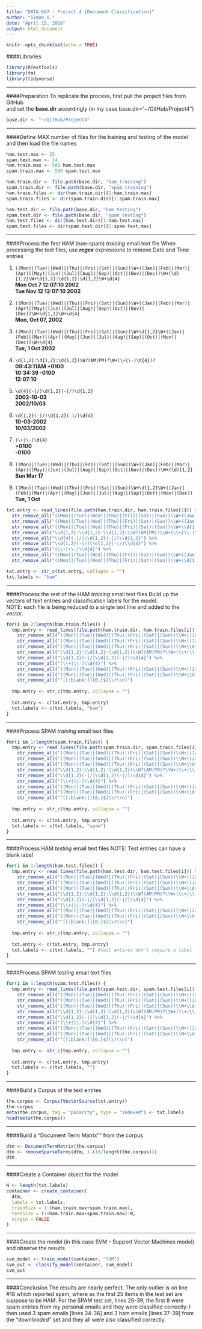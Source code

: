```yaml
---
title: "DATA 607 - Project 4 [Document Classification]"
author: "Simon U."
date: "April 15, 2018"
output: html_document
---
```


```r
knitr::opts_chunk$set(echo = TRUE)
```

####Libraries
```r
library(RTextTools)
library(tm)
library(tidyverse)
```
***

####Preparation
To replicate the process, first pull the project files from GitHub  
and set the **base.dir** accordingly (in my case base.dir="~/GitHub/Project4")
```r
base.dir <- "~/GitHub/Project4"
```
***

####Define MAX number of files for the training and testing of the model and then load the file names
```r
ham.test.max <- 25
spam.test.max <- 14
ham.train.max <- 500-ham.test.max
spam.train.max <- 500-spam.test.max

ham.train.dir <- file.path(base.dir, "ham_training")
spam.train.dir <- file.path(base.dir, "spam_training")
ham.train.files <- dir(ham.train.dir)[1:ham.train.max]
spam.train.files <- dir(spam.train.dir)[1:spam.train.max]

ham.test.dir <- file.path(base.dir, "ham_testing")
spam.test.dir <- file.path(base.dir, "spam_testing")
ham.test.files <- dir(ham.test.dir)[1:ham.test.max]
spam.test.files <- dir(spam.test.dir)[1:spam.test.max]
```
***

####Process the first HAM (non-spam) *training* email text file
When processing the text files, use ***regex*** expressions to remove Date and Time entries  

1.  `((Mon)|(Tue)|(Wed)|(Thu)|(Fri)|(Sat)|(Sun))\W+((Jan)|(Feb)|(Mar)|(Apr)|(May)|(Jun)|(Jul)|(Aug)|(Sep)|(Oct)|(Nov)|(Dec))\W+(\d){1,2}\W+\d{1,2}:\d{1,2}:\d{1,2}\W+\d{4}`  
**Mon Oct  7 12:07:10 2002**  
**Tue Nov  12 12:07:10 2002**  

2.  `((Mon)|(Tue)|(Wed)|(Thu)|(Fri)|(Sat)|(Sun))\W+((Jan)|(Feb)|(Mar)|(Apr)|(May)|(Jun)|(Jul)|(Aug)|(Sep)|(Oct)|(Nov)|(Dec))\W+\d{1,2}\W+\d{4}`  
**Mon, Oct 07, 2002**  

3.  `((Mon)|(Tue)|(Wed)|(Thu)|(Fri)|(Sat)|(Sun))\W+\d{1,2}\W+((Jan)|(Feb)|(Mar)|(Apr)|(May)|(Jun)|(Jul)|(Aug)|(Sep)|(Oct)|(Nov)|(Dec))\W+\d{4}`  
**Tue, 1 Oct 2002**  

4.  `\d{1,2}:\d{1,2}:\d{1,2}(\W?(AM|PM)?\W+(\+|\-)\d{4})?`  
**09:43:11AM +0100**  
**10:34:39 -0100**  
**12:07:10**  

5.  `\d{4}(-|/)\d{1,2}(-|/)\d{1,2}`  
**2002-10-03**  
**2002/10/03**  

6.  `\d{1,2}(-|/)\d{1,2}(-|/)\d{4}`  
**10-03-2002**  
**10/03/2002**  

7.  `(\+|\-)\d{4}`  
**+0100**  
**-0100**  

8.  `((Mon)|(Tue)|(Wed)|(Thu)|(Fri)|(Sat)|(Sun))\W+((Jan)|(Feb)|(Mar)|(Apr)|(May)|(Jun)|(Jul)|(Aug)|(Sep)|(Oct)|(Nov)|(Dec))\W+(\d){1,2}`  
**Sun Mar 17**  

9.  `((Mon)|(Tue)|(Wed)|(Thu)|(Fri)|(Sat)|(Sun))\W+\d{1,2}\W+((Jan)|(Feb)|(Mar)|(Apr)|(May)|(Jun)|(Jul)|(Aug)|(Sep)|(Oct)|(Nov)|(Dec))`  
**Tue, 1 Oct**  
```r
txt.entry <- read_lines(file.path(ham.train.dir, ham.train.files[1])) %>% 
  str_remove_all("((Mon)|(Tue)|(Wed)|(Thu)|(Fri)|(Sat)|(Sun))\\W+((Jan)|(Feb)|(Mar)|(Apr)|(May)|(Jun)|(Jul)|(Aug)|(Sep)|(Oct)|(Nov)|(Dec))\\W+(\\d){1,2}\\W+\\d{1,2}:\\d{1,2}:\\d{1,2}\\W+\\d{4}") %>% 
  str_remove_all("((Mon)|(Tue)|(Wed)|(Thu)|(Fri)|(Sat)|(Sun))\\W+((Jan)|(Feb)|(Mar)|(Apr)|(May)|(Jun)|(Jul)|(Aug)|(Sep)|(Oct)|(Nov)|(Dec))\\W+\\d{1,2}\\W+\\d{4}") %>% 
  str_remove_all("((Mon)|(Tue)|(Wed)|(Thu)|(Fri)|(Sat)|(Sun))\\W+\\d{1,2}\\W+((Jan)|(Feb)|(Mar)|(Apr)|(May)|(Jun)|(Jul)|(Aug)|(Sep)|(Oct)|(Nov)|(Dec))\\W+\\d{4}") %>% 
  str_remove_all("\\d{1,2}:\\d{1,2}:\\d{1,2}(\\W?(AM|PM)?\\W+(\\+|\\-)\\d{4})?") %>% 
  str_remove_all("\\d{4}(-|/)\\d{1,2}(-|/)\\d{1,2}") %>% 
  str_remove_all("\\d{1,2}(-|/)\\d{1,2}(-|/)\\d{4}") %>% 
  str_remove_all("(\\+|\\-)\\d{4}") %>% 
  str_remove_all("((Mon)|(Tue)|(Wed)|(Thu)|(Fri)|(Sat)|(Sun))\\W+((Jan)|(Feb)|(Mar)|(Apr)|(May)|(Jun)|(Jul)|(Aug)|(Sep)|(Oct)|(Nov)|(Dec))\\W+(\\d){1,2}") %>% 
  str_remove_all("((Mon)|(Tue)|(Wed)|(Thu)|(Fri)|(Sat)|(Sun))\\W+\\d{1,2}\\W+((Jan)|(Feb)|(Mar)|(Apr)|(May)|(Jun)|(Jul)|(Aug)|(Sep)|(Oct)|(Nov)|(Dec))")

txt.entry <- str_c(txt.entry, collapse = "")
txt.labels <- "ham"
```
***

####Process the rest of the HAM *training* email text files
Build up the vectors of text entries and classification labels for the model.  
NOTE:  each file is being reduced to a single text line and added to the vector.
```r
for(i in 2:length(ham.train.files)) {
  tmp.entry <- read_lines(file.path(ham.train.dir, ham.train.files[i])) %>% 
    str_remove_all("((Mon)|(Tue)|(Wed)|(Thu)|(Fri)|(Sat)|(Sun))\\W+((Jan)|(Feb)|(Mar)|(Apr)|(May)|(Jun)|(Jul)|(Aug)|(Sep)|(Oct)|(Nov)|(Dec))\\W+(\\d){1,2}\\W+\\d{1,2}:\\d{1,2}:\\d{1,2}\\W+\\d{4}") %>% 
    str_remove_all("((Mon)|(Tue)|(Wed)|(Thu)|(Fri)|(Sat)|(Sun))\\W+((Jan)|(Feb)|(Mar)|(Apr)|(May)|(Jun)|(Jul)|(Aug)|(Sep)|(Oct)|(Nov)|(Dec))\\W+\\d{1,2}\\W+\\d{4}") %>% 
    str_remove_all("((Mon)|(Tue)|(Wed)|(Thu)|(Fri)|(Sat)|(Sun))\\W+\\d{1,2}\\W+((Jan)|(Feb)|(Mar)|(Apr)|(May)|(Jun)|(Jul)|(Aug)|(Sep)|(Oct)|(Nov)|(Dec))\\W+\\d{4}") %>% 
    str_remove_all("\\d{1,2}:\\d{1,2}:\\d{1,2}(\\W?(AM|PM)?\\W+(\\+|\\-)\\d{4})?") %>% 
    str_remove_all("\\d{1,2}(-|/)\\d{1,2}(-|/)\\d{4}") %>% 
    str_remove_all("(\\+|\\-)\\d{4}") %>% 
    str_remove_all("((Mon)|(Tue)|(Wed)|(Thu)|(Fri)|(Sat)|(Sun))\\W+((Jan)|(Feb)|(Mar)|(Apr)|(May)|(Jun)|(Jul)|(Aug)|(Sep)|(Oct)|(Nov)|(Dec))\\W+(\\d){1,2}") %>% 
    str_remove_all("((Mon)|(Tue)|(Wed)|(Thu)|(Fri)|(Sat)|(Sun))\\W+\\d{1,2}\\W+((Jan)|(Feb)|(Mar)|(Apr)|(May)|(Jun)|(Jul)|(Aug)|(Sep)|(Oct)|(Nov)|(Dec))") %>% 
    str_remove_all("^[[:blank:]]{0,}$[\\r\\n]")
  
  tmp.entry <- str_c(tmp.entry, collapse = "")
  
  txt.entry <- c(txt.entry, tmp.entry)
  txt.labels <- c(txt.labels, "ham")
}
```
***

####Process SPAM *training* email text files
```r
for(i in 1:length(spam.train.files)) {
  tmp.entry <- read_lines(file.path(spam.train.dir, spam.train.files[i])) %>% 
    str_remove_all("((Mon)|(Tue)|(Wed)|(Thu)|(Fri)|(Sat)|(Sun))\\W+((Jan)|(Feb)|(Mar)|(Apr)|(May)|(Jun)|(Jul)|(Aug)|(Sep)|(Oct)|(Nov)|(Dec))\\W+(\\d){1,2}\\W+\\d{1,2}:\\d{1,2}:\\d{1,2}\\W+\\d{4}") %>% 
    str_remove_all("((Mon)|(Tue)|(Wed)|(Thu)|(Fri)|(Sat)|(Sun))\\W+((Jan)|(Feb)|(Mar)|(Apr)|(May)|(Jun)|(Jul)|(Aug)|(Sep)|(Oct)|(Nov)|(Dec))\\W+\\d{1,2}\\W+\\d{4}") %>% 
    str_remove_all("((Mon)|(Tue)|(Wed)|(Thu)|(Fri)|(Sat)|(Sun))\\W+\\d{1,2}\\W+((Jan)|(Feb)|(Mar)|(Apr)|(May)|(Jun)|(Jul)|(Aug)|(Sep)|(Oct)|(Nov)|(Dec))\\W+\\d{4}") %>% 
    str_remove_all("\\d{1,2}:\\d{1,2}:\\d{1,2}(\\W?(AM|PM)?\\W+(\\+|\\-)\\d{4})?") %>% 
    str_remove_all("\\d{1,2}(-|/)\\d{1,2}(-|/)\\d{4}") %>% 
    str_remove_all("(\\+|\\-)\\d{4}") %>% 
    str_remove_all("((Mon)|(Tue)|(Wed)|(Thu)|(Fri)|(Sat)|(Sun))\\W+((Jan)|(Feb)|(Mar)|(Apr)|(May)|(Jun)|(Jul)|(Aug)|(Sep)|(Oct)|(Nov)|(Dec))\\W+(\\d){1,2}") %>% 
    str_remove_all("((Mon)|(Tue)|(Wed)|(Thu)|(Fri)|(Sat)|(Sun))\\W+\\d{1,2}\\W+((Jan)|(Feb)|(Mar)|(Apr)|(May)|(Jun)|(Jul)|(Aug)|(Sep)|(Oct)|(Nov)|(Dec))") %>% 
    str_remove_all("^[[:blank:]]{0,}$[\\r\\n]")
  
  tmp.entry <- str_c(tmp.entry, collapse = "")
  
  txt.entry <- c(txt.entry, tmp.entry)
  txt.labels <- c(txt.labels, "spam")
}
```
***

####Process HAM *testing* email text files
NOTE: Test entries can have a blank label
```r
for(i in 1:length(ham.test.files)) {
  tmp.entry <- read_lines(file.path(ham.test.dir, ham.test.files[i])) %>% 
    str_remove_all("((Mon)|(Tue)|(Wed)|(Thu)|(Fri)|(Sat)|(Sun))\\W+((Jan)|(Feb)|(Mar)|(Apr)|(May)|(Jun)|(Jul)|(Aug)|(Sep)|(Oct)|(Nov)|(Dec))\\W+(\\d){1,2}\\W+\\d{1,2}:\\d{1,2}:\\d{1,2}\\W+\\d{4}") %>% 
    str_remove_all("((Mon)|(Tue)|(Wed)|(Thu)|(Fri)|(Sat)|(Sun))\\W+((Jan)|(Feb)|(Mar)|(Apr)|(May)|(Jun)|(Jul)|(Aug)|(Sep)|(Oct)|(Nov)|(Dec))\\W+\\d{1,2}\\W+\\d{4}") %>% 
    str_remove_all("((Mon)|(Tue)|(Wed)|(Thu)|(Fri)|(Sat)|(Sun))\\W+\\d{1,2}\\W+((Jan)|(Feb)|(Mar)|(Apr)|(May)|(Jun)|(Jul)|(Aug)|(Sep)|(Oct)|(Nov)|(Dec))\\W+\\d{4}") %>% 
    str_remove_all("\\d{1,2}:\\d{1,2}:\\d{1,2}(\\W?(AM|PM)?\\W+(\\+|\\-)\\d{4})?") %>% 
    str_remove_all("\\d{1,2}(-|/)\\d{1,2}(-|/)\\d{4}") %>% 
    str_remove_all("(\\+|\\-)\\d{4}") %>% 
    str_remove_all("((Mon)|(Tue)|(Wed)|(Thu)|(Fri)|(Sat)|(Sun))\\W+((Jan)|(Feb)|(Mar)|(Apr)|(May)|(Jun)|(Jul)|(Aug)|(Sep)|(Oct)|(Nov)|(Dec))\\W+(\\d){1,2}") %>% 
    str_remove_all("((Mon)|(Tue)|(Wed)|(Thu)|(Fri)|(Sat)|(Sun))\\W+\\d{1,2}\\W+((Jan)|(Feb)|(Mar)|(Apr)|(May)|(Jun)|(Jul)|(Aug)|(Sep)|(Oct)|(Nov)|(Dec))") %>% 
    str_remove_all("^[[:blank:]]{0,}$[\\r\\n]")
  
  tmp.entry <- str_c(tmp.entry, collapse = "")
  
  txt.entry <- c(txt.entry, tmp.entry)
  txt.labels <- c(txt.labels, "") #test entires don't require a label
}
```
***

####Process SPAM *testing* email text files
```r
for(i in 1:length(spam.test.files)) {
  tmp.entry <- read_lines(file.path(spam.test.dir, spam.test.files[i])) %>% 
    str_remove_all("((Mon)|(Tue)|(Wed)|(Thu)|(Fri)|(Sat)|(Sun))\\W+((Jan)|(Feb)|(Mar)|(Apr)|(May)|(Jun)|(Jul)|(Aug)|(Sep)|(Oct)|(Nov)|(Dec))\\W+(\\d){1,2}\\W+\\d{1,2}:\\d{1,2}:\\d{1,2}\\W+\\d{4}") %>% 
    str_remove_all("((Mon)|(Tue)|(Wed)|(Thu)|(Fri)|(Sat)|(Sun))\\W+((Jan)|(Feb)|(Mar)|(Apr)|(May)|(Jun)|(Jul)|(Aug)|(Sep)|(Oct)|(Nov)|(Dec))\\W+\\d{1,2}\\W+\\d{4}") %>% 
    str_remove_all("((Mon)|(Tue)|(Wed)|(Thu)|(Fri)|(Sat)|(Sun))\\W+\\d{1,2}\\W+((Jan)|(Feb)|(Mar)|(Apr)|(May)|(Jun)|(Jul)|(Aug)|(Sep)|(Oct)|(Nov)|(Dec))\\W+\\d{4}") %>% 
    str_remove_all("\\d{1,2}:\\d{1,2}:\\d{1,2}(\\W?(AM|PM)?\\W+(\\+|\\-)\\d{4})?") %>% 
    str_remove_all("\\d{1,2}(-|/)\\d{1,2}(-|/)\\d{4}") %>% 
    str_remove_all("(\\+|\\-)\\d{4}") %>% 
    str_remove_all("((Mon)|(Tue)|(Wed)|(Thu)|(Fri)|(Sat)|(Sun))\\W+((Jan)|(Feb)|(Mar)|(Apr)|(May)|(Jun)|(Jul)|(Aug)|(Sep)|(Oct)|(Nov)|(Dec))\\W+(\\d){1,2}") %>% 
    str_remove_all("((Mon)|(Tue)|(Wed)|(Thu)|(Fri)|(Sat)|(Sun))\\W+\\d{1,2}\\W+((Jan)|(Feb)|(Mar)|(Apr)|(May)|(Jun)|(Jul)|(Aug)|(Sep)|(Oct)|(Nov)|(Dec))") %>% 
    str_remove_all("^[[:blank:]]{0,}$[\\r\\n]")
  
  tmp.entry <- str_c(tmp.entry, collapse = "")
  
  txt.entry <- c(txt.entry, tmp.entry)
  txt.labels <- c(txt.labels, "")
}
```
***

####Build a Corpus of the text entries
```r
the.corpus <- Corpus(VectorSource(txt.entry))
the.corpus
meta(the.corpus, tag = "polarity", type = "indexed") <- txt.labels
head(meta(the.corpus))
```
***

####Build a "Document Term Matrix"" from the corpus
```r
dtm <- DocumentTermMatrix(the.corpus)
dtm <- removeSparseTerms(dtm, 1-(10/length(the.corpus)))
dtm
```
***

####Create a Container object for the model
```r
N <- length(txt.labels)
container <- create_container(
  dtm,
  labels = txt.labels,
  trainSize = 1:(ham.train.max+spam.train.max),
  testSize = (1+ham.train.max+spam.train.max):N,
  virgin = FALSE
)
```
***

####Create the model (in this case SVM - Support Vector Machines model) and observe the results
```r
svm_model <- train_model(container, "SVM")
svm_out <- classify_model(container, svm_model)
svm_out
```
***

####Conclusion
The results are nearly perfect.  The only outlier is on line #18 which reported spam, where as the first 25 items in the test set are suppose to be HAM.  For the SPAM test set, lines 26-39, the first 8 were spam entries from my personal emails and they were classified correctly.  I then used 3 spam emails [lines 34-36] and 3 ham emails [lines 37-39] from the *"downloaded"* set and they all were also classified correctly.
